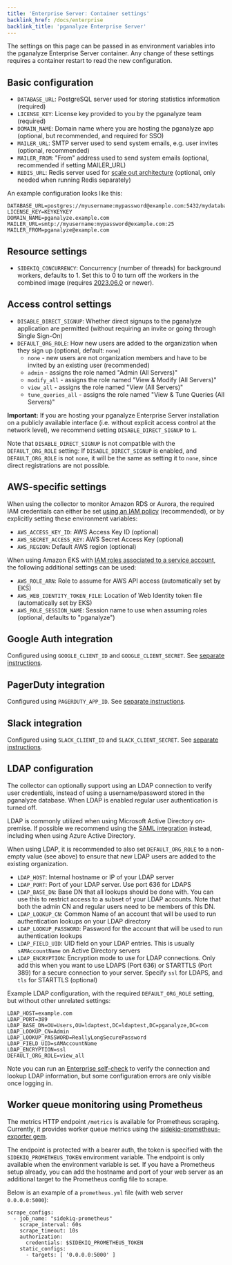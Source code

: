 ```yaml
---
title: 'Enterprise Server: Container settings'
backlink_href: /docs/enterprise
backlink_title: 'pganalyze Enterprise Server'
---
```



The settings on this page can be passed in as environment variables into the pganalyze Enterprise Server container. Any change of these settings requires a container restart to read the new configuration.

<ToC items={props.toc} />

## Basic configuration

* `DATABASE_URL`: PostgreSQL server used for storing statistics information (required)
* `LICENSE_KEY`: License key provided to you by the pganalyze team (required)
* `DOMAIN_NAME`: Domain name where you are hosting the pganalyze app (optional, but recommended, and required for SSO)
* `MAILER_URL`: SMTP server used to send system emails, e.g. user invites (optional, recommended)
* `MAILER_FROM`: "From" address used to send system emails (optional, recommended if setting MAILER_URL)
* `REDIS_URL`: Redis server used for [scale out architecture](/docs/enterprise/architecture) (optional, only needed when running Redis separately)

An example configuration looks like this:

```
DATABASE_URL=postgres://myusername:mypassword@example.com:5432/mydatabase
LICENSE_KEY=KEYKEYKEY
DOMAIN_NAME=pganalyze.example.com
MAILER_URL=smtp://myusername:mypassword@example.com:25
MAILER_FROM=pganalyze@example.com
```

## Resource settings

* `SIDEKIQ_CONCURRENCY`: Concurrency (number of threads) for background workers, defaults to 1. Set this to 0 to turn off the workers in the combined image (requires [2023.06.0](/docs/enterprise/releases/2023-06-0) or newer).

## Access control settings

* `DISABLE_DIRECT_SIGNUP`: Whether direct signups to the pganalyze application are permitted (without requiring an invite or going through Single Sign-On)
* `DEFAULT_ORG_ROLE`: How new users are added to the organization when they sign up (optional, default: `none`)
  - `none` - new users are not organization members and have to be invited by an existing user (recommended)
  - `admin` - assigns the role named "Admin (All Servers)"
  - `modify_all` - assigns the role named "View & Modify (All Servers)"
  - `view_all` - assigns the role named "View (All Servers)"
  - `tune_queries_all` - assigns the role named "View & Tune Queries (All Servers)"

**Important:** If you are hosting your pganalyze Enterprise Server installation on a publicly available interface (i.e. without explicit access control at the network level), we recommend setting `DISABLE_DIRECT_SIGNUP` to `1`.

Note that `DISABLE_DIRECT_SIGNUP` is not compatible with the `DEFAULT_ORG_ROLE` setting: If `DISABLE_DIRECT_SIGNUP` is enabled, and `DEFAULT_ORG_ROLE` is not `none`, it will be the same as setting it to `none`, since direct registrations are not possible.

## AWS-specific settings

When using the collector to monitor Amazon RDS or Aurora, the required IAM credentials can either be set [using an IAM policy](/docs/install/amazon_rds/iam_policy) (recommended), or by explicitly setting these environment variables:

* `AWS_ACCESS_KEY_ID`: AWS Access Key ID (optional)
* `AWS_SECRET_ACCESS_KEY`: AWS Secret Access Key (optional)
* `AWS_REGION`: Default AWS region (optional)

When using Amazon EKS with [IAM roles associated to a service account](https://docs.aws.amazon.com/eks/latest/userguide/specify-service-account-role.html), the following additional settings can be used:

* `AWS_ROLE_ARN`: Role to assume for AWS API access (automatically set by EKS)
* `AWS_WEB_IDENTITY_TOKEN_FILE`: Location of Web Identity token file (automatically set by EKS)
* `AWS_ROLE_SESSION_NAME`: Session name to use when assuming roles (optional, defaults to "pganalyze")

## Google Auth integration

Configured using `GOOGLE_CLIENT_ID` and `GOOGLE_CLIENT_SECRET`. See [separate instructions](/docs/enterprise/google-auth).

## PagerDuty integration

Configured using `PAGERDUTY_APP_ID`. See [separate instructions](/docs/enterprise/integrations).

## Slack integration

Configured using `SLACK_CLIENT_ID` and `SLACK_CLIENT_SECRET`. See [separate instructions](/docs/enterprise/integrations).

## LDAP configuration

The collector can optionally support using an LDAP connection to verify user credentials, instead of using a username/password stored in the pganalyze database. When LDAP is enabled regular user authentication is turned off.

LDAP is commonly utilized when using Microsoft Active Directory on-premise. If possible we recommend using the [SAML integration](/docs/accounts/sso) instead, including when using Azure Active Directory.

When using LDAP, it is recommended to also set `DEFAULT_ORG_ROLE` to a non-empty value (see above)
to ensure that new LDAP users are added to the existing organization.

* `LDAP_HOST`: Internal hostname or IP of your LDAP server
* `LDAP_PORT`: Port of your LDAP server. Use port 636 for LDAPS
* `LDAP_BASE_DN`: Base DN that all lookups should be done with. You can use this to restrict access to a subset of your LDAP accounts. Note that both the admin CN and regular users need to be members of this DN.
* `LDAP_LOOKUP_CN`: Common Name of an account that will be used to run authentication lookups on your LDAP directory
* `LDAP_LOOKUP_PASSWORD`: Password for the account that will be used to run authentication lookups
* `LDAP_FIELD_UID`: UID field on your LDAP entries. This is usually `sAMAccountName` on Active Directory servers
* `LDAP_ENCRYPTION`: Encryption mode to use for LDAP connections. Only add this when you want to use LDAPS (Port 636) or STARTTLS (Port 389) for a secure connection to your server. Specify `ssl` for LDAPS, and `tls` for STARTTLS (optional)

Example LDAP configuration, with the required `DEFAULT_ORG_ROLE` setting, but without other unrelated settings:

```
LDAP_HOST=example.com
LDAP_PORT=389
LDAP_BASE_DN=OU=Users,OU=ldaptest,DC=ldaptest,DC=pganalyze,DC=com
LDAP_LOOKUP_CN=Admin
LDAP_LOOKUP_PASSWORD=ReallyLongSecurePassword
LDAP_FIELD_UID=sAMAccountName
LDAP_ENCRYPTION=ssl
DEFAULT_ORG_ROLE=view_all
```

Note you can run an [Enterprise self-check](/docs/enterprise/troubleshooting) to verify the connection and lookup LDAP information, but some configuration errors are only visible once logging in.

## Worker queue monitoring using Prometheus

The metrics HTTP endpoint `/metrics` is available for Prometheus scraping. Currently, it provides worker queue metrics using the [sidekiq-prometheus-exporter gem](https://github.com/Strech/sidekiq-prometheus-exporter).

The endpoint is protected with a bearer auth, the token is specified with the `SIDEKIQ_PROMETHEUS_TOKEN` environment variable. The endpoint is only available when the environment variable is set.
If you have a Prometheus setup already, you can add the hostname and port of your web server as an additional target to the Prometheus config file to scrape.

Below is an example of a `prometheus.yml` file (with web server `0.0.0.0:5000`):

```
scrape_configs:
  - job_name: "sidekiq-prometheus"
    scrape_interval: 60s
    scrape_timeout: 10s
    authorization:
      credentials: $SIDEKIQ_PROMETHEUS_TOKEN
    static_configs:
      - targets: [ '0.0.0.0:5000' ]
```
